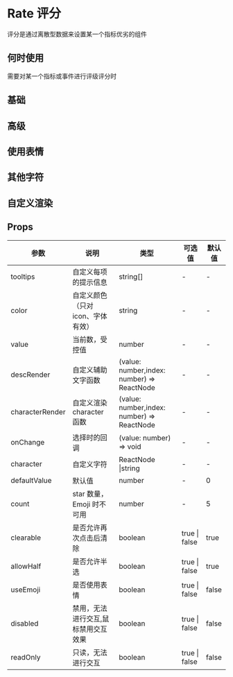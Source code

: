 
# Rate 评分

评分是通过离散型数据来设置某一个指标优劣的组件

## 何时使用

需要对某一个指标或事件进行评级评分时

## 基础


<DemoBase />

## 高级


<DemoAdvanced />

## 使用表情


<DemoFace />

## 其他字符


<DemoCharacter />

## 自定义渲染


<DemoRenderCharacter />



## Props

| 参数         | 说明                      | 类型                    | 可选值        | 默认值 |
| ------------ | ------------------------- | ----------------------- | ------------- | ------ |
| tooltips     | 自定义每项的提示信息      | string[]                | -             | -      |
| color        | 自定义颜色（只对icon、字体有效）        | string                 | -             | -      |
| value        | 当前数，受控值            | number                  | -             | -      |
| descRender   | 自定义辅助文字函数     | (value: number,index: number) => ReactNode | -             | -      |
| characterRender| 自定义渲染 character 函数  | (value: number,index: number) => ReactNode | -             | -      |
| onChange     | 选择时的回调              | (value: number) => void | -             | -      |
| character    | 自定义字符            | ReactNode \|string                 | -             | -      |
| defaultValue | 默认值                    | number                  | -             | 0      |
| count        | star 数量，Emoji 时不可用 | number                  | -             | 5      |
| clearable    | 是否允许再次点击后清除    | boolean                 | true \| false | true   |
| allowHalf    | 是否允许半选              | boolean                 | true \| false | true   |
| useEmoji     | 是否使用表情              | boolean                 | true \| false | false  |
| disabled     | 禁用，无法进行交互,鼠标禁用交互效果       | boolean                 | true \| false | false  |
| readOnly     | 只读，无法进行交互        | boolean                 | true \| false | false  |
